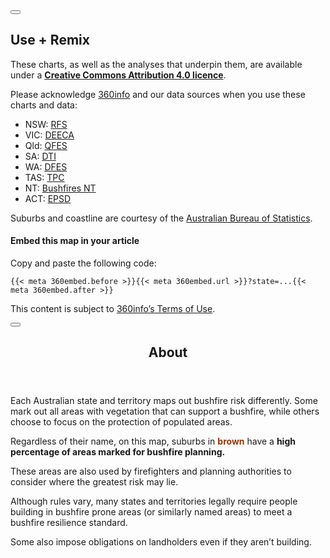 <!-- initialise miromodal.js -->

::::::: {#modal-useremix .modal .micromodal-slide aria-hidden="true"}
:::::: {.modal__overlay tabindex="-1" data-micromodal-close="true"}
::::: {.modal__container role="dialog" aria-modal="true" aria-labelledby="modal-useremix-title"}

<button class="modal__close" aria-label="Close modal" data-micromodal-close></button>

:::: {#modal-useremix-content}
## Use + Remix

These charts, as well as the analyses that underpin them, are available under a [**Creative Commons Attribution 4.0 licence**](https://creativecommons.org/licenses/by/4.0).

Please acknowledge [360info](https://360info.org) and our data sources when you use these charts and data:

* NSW: [RFS](https://datasets.seed.nsw.gov.au/dataset/bush-fire-prone-land)
* VIC: [DEECA](https://discover.data.vic.gov.au/dataset/designated-bushfire-prone-area-bpa)
* Qld: [QFES](https://www.data.qld.gov.au/dataset/bushfire-prone-area-queensland-series)
* SA: [DTI](https://data.sa.gov.au/data/dataset/bushfire-protection-areas)
* WA: [DFES](https://catalogue.data.wa.gov.au/dataset/bush-fire-prone-areas-2021-obrm-019)
* TAS: [TPC](https://listdata.thelist.tas.gov.au/opendata)
* NT: [Bushfires NT](https://nt.gov.au/emergency/bushfire/prepare-and-plan/fire-protection-zones)
* ACT: [EPSD](https://actmapi-actgov.opendata.arcgis.com/datasets/7c4ae4305e6b43cfb2135cf7fde498f4/about)

Suburbs and coastline are courtesy of the [Australian Bureau of Statistics](https://maps.abs.gov.au/).

#### Embed this map in your article

Copy and paste the following code:

::: {.embedcode}
```
{{< meta 360embed.before >}}{{< meta 360embed.url >}}?state=...{{< meta 360embed.after >}}
```
:::

This content is subject to [360info's Terms of Use](https://newshub.360info.org/page/terms).
::::

:::::
::::::
:::::::

<!-- notes dialog -->

::::::: {#modal-about .modal .micromodal-slide aria-hidden="true"}
:::::: {.modal__overlay tabindex="-1" data-micromodal-close="true"}
::::: {.modal__container role="dialog" aria-modal="true" aria-labelledby="modal-about-title"}

<button class="modal__close" aria-label="Close modal" data-micromodal-close></button>

<header>
## About {#modal-about-title}
</header>

:::: {#modal-about-content}
Each Australian state and territory maps out bushfire risk differently. Some mark out all areas with vegetation that can support a bushfire, while others choose to focus on the protection of populated areas.

Regardless of their name, on this map, suburbs in [brown]{style="font-weight: bold; color: #993404"} have a **high percentage of areas marked for bushfire planning.**

These areas are also used by firefighters and planning authorities to consider where the greatest risk may lie.

Although rules vary, many states and territories legally require people building in bushfire prone areas (or similarly named areas) to meet a bushfire resilience standard.

Some also impose obligations on landholders even if they aren't building.
::::

:::::
::::::
:::::::
